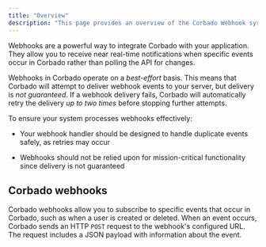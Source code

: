 ```yaml
---
title: "Overview"
description: "This page provides an overview of the Corbado Webhook system."
---
```


Webhooks are a powerful way to integrate Corbado with your application. They allow you to receive near real-time notifications when specific events occur in Corbado rather than polling the API for changes.

Webhooks in Corbado operate on a *best-effort* basis. This means that Corbado will attempt to deliver webhook events to your server, but delivery is *not guaranteed*. If a webhook delivery fails, Corbado will automatically retry the delivery *up to two times* before stopping further attempts.

To ensure your system processes webhooks effectively:

- Your webhook handler should be designed to handle duplicate events safely, as retries may occur

- Webhooks should not be relied upon for mission-critical functionality since delivery is not guaranteed

## Corbado webhooks

Corbado webhooks allow you to subscribe to specific events that occur in Corbado, such as when a user is created or deleted. When an event occurs, Corbado sends an HTTP `POST` request to the webhook's configured URL. The request includes a JSON payload with information about the event.
